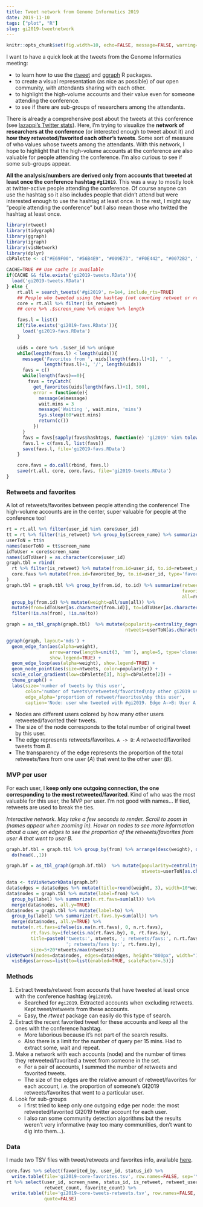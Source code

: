 ```yaml
---
title: Tweet network from Genome Informatics 2019
date: 2019-11-10
tags: ["plot", "R"]
slug: gi2019-tweetnetwork
---
```


```r
knitr::opts_chunk$set(fig.width=10, echo=FALSE, message=FALSE, warning=FALSE)
```

I want to have a quick look at the tweets from the Genome Informatics meeting:

- to learn how to use the [rtweet](https://rtweet.info/) and [ggraph](https://ggraph.data-imaginist.com/index.html) R packages.
- to create a visual representation (as nice as possible) of our open community, with attendants sharing with each other.
- to highlight the high-volume accounts and their value even for someone attending the conference.
- to see if there are sub-groups of researchers among the attendants.

There is already a comprehensive post about the tweets at this conference (see [lazappi's Twitter stats](https://lazappi.github.io/twitter-stats/gi2019.html)).
Here, I'm trying to visualize the **network of researchers at the conference** (or interested enough to tweet about it) and **how they retweeted/favorited each other's tweets**.
Some sort of measure of who values whose tweets among the attendants.
With this network, I hope to highlight that the high-volume accounts at the conference are also valuable for people attending the conference.
I'm also curious to see if some sub-groups appear.

**All the analysis/numbers are derived only from accounts that tweeted at least once the conference hashtag `#gi2019`**. 
This was a way to mostly look at twitter-active people attending the conference.
Of course anyone can use the hashtag so it also includes people that didn't attend but were interested enough to use the hashtag at least once.
In the rest, I might say "people attending the conference" but I also mean those who twitted the hashtag at least once.

```r
library(rtweet)
library(tidygraph)
library(ggraph)
library(igraph)
library(visNetwork)
library(dplyr)
cbPalette <- c("#E69F00", "#56B4E9", "#009E73", "#F0E442", "#0072B2", "#D55E00", "#CC79A7")

CACHE=TRUE ## Use cache is available
if(CACHE && file.exists('gi2019-tweets.RData')){
  load('gi2019-tweets.RData')
} else {
    rt.all = search_tweets('#gi2019', n=1e4, include_rts=TRUE)
    ## People who tweeted using the hashtag (not counting retweet or replies)
    core = rt.all %>% filter(!is_retweet)
    ## core %>% .$screen_name %>% unique %>% length

    favs.l = list()
    if(file.exists('gi2019-favs.RData')){
      load('gi2019-favs.RData')
    }     

    uids = core %>% .$user_id %>% unique
    while(length(favs.l) < length(uids)){
      message('Favorites from ', uids[length(favs.l)+1], ' ',
              length(favs.l)+1, '/', length(uids))
      favs = c()
      while(length(favs)==0){
        favs = tryCatch(
          get_favorites(uids[length(favs.l)+1], 500),
          error = function(e){
            message(e$message)
            wait.mins = 3
            message('Waiting ', wait.mins, 'mins')
            Sys.sleep(60*wait.mins)
            return(c())
          })
      }
      favs = favs[sapply(favs$hashtags, function(e) 'gi2019' %in% tolower(e)),]
      favs.l = c(favs.l, list(favs))
      save(favs.l, file='gi2019-favs.RData')
    }

    core.favs = do.call(rbind, favs.l)
    save(rt.all, core, core.favs, file='gi2019-tweets.RData')
}
```

### Retweets and favorites

A lot of retweets/favorites between people attending the conference!
The high-volume accounts are in the center, super valuable for people at the conference too!

```r
rt = rt.all %>% filter(user_id %in% core$user_id)
tt = rt %>% filter(!is_retweet) %>% group_by(screen_name) %>% summarize(n=n())
userToN = tt$n
names(userToN) = tt$screen_name
idToUser = core$screen_name
names(idToUser) = as.character(core$user_id)
graph.tbl = rbind(
  rt %>% filter(is_retweet) %>% mutate(from.id=user_id, to.id=retweet_user_id, type='retweet') %>% select(from.id, to.id, type),
  core.favs %>% mutate(from.id=favorited_by, to.id=user_id, type='favorite') %>% select(from.id, to.id, type)
)
graph.tbl = graph.tbl %>% group_by(from.id, to.id) %>% summarize(retweets=sum(type=='retweet'),
                                                                 favorites=sum(type=='favorite'),
                                                                 all=retweets+favorites) %>%
  group_by(from.id) %>% mutate(weight=all/sum(all)) %>% 
  mutate(from=idToUser[as.character(from.id)], to=idToUser[as.character(to.id)]) %>%
  filter(!is.na(from), !is.na(to))

graph = as_tbl_graph(graph.tbl)  %>% mutate(popularity=centrality_degree(mode='in'),
                                            ntweets=userToN[as.character(name)])

ggraph(graph, layout='mds') + 
  geom_edge_fan(aes(alpha=weight),
                arrow=arrow(length=unit(3, 'mm'), angle=5, type='closed'),
                show.legend=TRUE) + 
  geom_edge_loop(aes(alpha=weight), show.legend=TRUE) + 
  geom_node_point(aes(size=ntweets, color=popularity)) +
  scale_color_gradient(low=cbPalette[3], high=cbPalette[2]) + 
  theme_graph() +
  labs(size='number of tweets by this user',
       color='number of tweets\nretweeted/favorited\nby other gi2019 users',
       edge_alpha='proportion of retweet/favorites\nby this user',
       caption='Node: user who tweeted with #gi2019. Edge A->B: User A retweeted/favorited #gi2019 tweets from user B.')
```

- Nodes are different users colored by how many other users retweeted/favorited their tweets.
- The size of the node corresponds to the total number of original tweet by this user.
- The edge represents retweets/favorites. `A -> B`: *A* retweeted/favorited tweets from *B*.
- The transparency of the edge represents the proportion of the total retweets/favs from one user (*A*) that went to the other user (*B*).


### MVP per user

For each user, I **keep only one outgoing connection, the one corresponding to the most retweeted/favorited**. 
Kind of who was the most valuable for this user, the MVP per user. 
I'm not good with names...
If tied, retweets are used to break the ties.

*Interactive network. May take a few seconds to render. Scroll to zoom in (names appear when zooming in). Hover on nodes to see more information about a user, on edges to see the proportion of the retweets/favorites from user A that went to user B.*

```r
graph.bf.tbl = graph.tbl %>% group_by(from) %>% arrange(desc(weight), desc(retweets)) %>%
  do(head(.,1))

graph.bf = as_tbl_graph(graph.bf.tbl)  %>% mutate(popularity=centrality_degree(mode='in'),
                                                  ntweets=userToN[as.character(name)])

data <- toVisNetworkData(graph.bf)
data$edges = data$edges %>% mutate(title=round(weight, 3), width=10*weight)
data$nodes = graph.tbl %>% mutate(label=from) %>% 
  group_by(label) %>% summarize(n.rt.favs=sum(all)) %>%
  merge(data$nodes, all.y=TRUE)
data$nodes = graph.tbl %>% mutate(label=to) %>% 
  group_by(label) %>% summarize(rt.favs.by=sum(all)) %>%
  merge(data$nodes, all.y=TRUE) %>%
  mutate(n.rt.favs=ifelse(is.na(n.rt.favs), 0, n.rt.favs),
         rt.favs.by=ifelse(is.na(rt.favs.by), 0, rt.favs.by),
         title=paste0('tweets:', ntweets, '; retweets/favs:', n.rt.favs,
                      '; retweets/favs by:', rt.favs.by),
         size=5+20*ntweets/max(ntweets))
visNetwork(nodes=data$nodes, edges=data$edges, height="800px", width="1000px") %>%
  visEdges(arrows=list(to=list(enabled=TRUE, scaleFactor=.5)))
```

### Methods

1. Extract tweets/retweet from accounts that have tweeted at least once with the conference hashtag (`#gi2019`).
   - Searched for `#gi2019`. Extracted accounts when excluding retweets. Kept tweet/retweets from these accounts.
   - Easy, the *rtweet* package can easily do this type of search.
1. Extract the recent favorited tweet for these accounts and keep all the ones with the conference hashtag.
   - More laborious because it's not part of the search results.
   - Also there is  a limit for the number of query per 15 mins. Had to extract some, wait and repeat.
1. Make a network with each accounts (node) and the number of times they retweeted/favorited a tweet from someone in the set.
   - For a pair of accounts, I summed the number of retweets and favorited tweets.
   - The size of the edges are the relative amount of retweet/favorites for each account, i.e. the proportion of someone's GI2019 retweets/favorites that went to a particular user.
1. Look for sub-groups
   - I first tried to keep only one outgoing edge per node: the most retweeted/favorited GI2019 twitter account for each user.
   - I also ran some community detection algorithms but the results weren't very informative (way too many communities, don't want to dig into them...). 

### Data

I made two TSV files with tweet/retweets and favorites info, available [here](https://github.com/jmonlong/Hippocamplus/tree/config/R/gi2019tweetnetwork).

```r
core.favs %>% select(favorited_by, user_id, status_id) %>%
  write.table(file='gi2019-core-favorites.tsv', row.names=FALSE, sep='\t', quote=FALSE)
rt %>% select(user_id, screen_name, status_id, is_retweet, retweet_user_id,
              retweet_count, favorite_count) %>%
  write.table(file='gi2019-core-tweets-retweets.tsv', row.names=FALSE, sep='\t',
              quote=FALSE)
```
